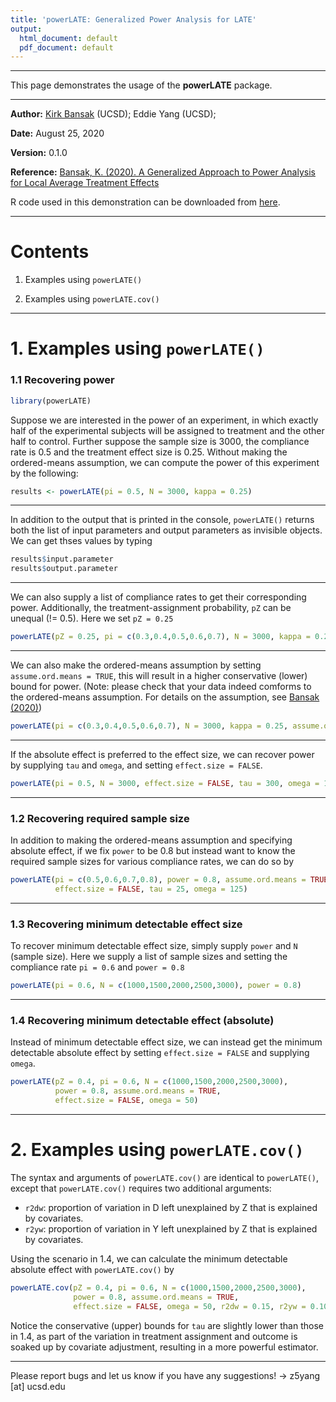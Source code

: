 ```yaml
---
title: 'powerLATE: Generalized Power Analysis for LATE'
output:
  html_document: default
  pdf_document: default
---
```


***

This page demonstrates the usage of the **powerLATE** package. 

***

**Author:** [Kirk Bansak](https://www.kirkbansak.com/) (UCSD); Eddie Yang (UCSD); 

**Date:** August 25, 2020

**Version:** 0.1.0

**Reference:** [Bansak, K. (2020). A Generalized Approach to Power Analysis for Local Average Treatment Effects](https://projecteuclid.org/download/pdfview_1/euclid.ss/1591171230)

R code used in this demonstration can be downloaded from [here](https://github.com/EddieYang211/powerLATE_aux/blob/master/code.R).

***

# Contents

1. Examples using `powerLATE()`

2. Examples using `powerLATE.cov()`

***

# 1. Examples using `powerLATE()`
### 1.1 Recovering power
```r
library(powerLATE)
```

Suppose we are interested in the power of an experiment, in which exactly half of the experimental subjects will be assigned to treatment and the other half to control. Further suppose the sample size is 3000, the compliance rate is 0.5 and the treatment effect size is 0.25. Without making the ordered-means assumption, we can compute the power of this experiment by the following:

```r
results <- powerLATE(pi = 0.5, N = 3000, kappa = 0.25)
```

***

In addition to the output that is printed in the console, `powerLATE()` returns both the list of input parameters and output parameters as invisible objects. We can get thses values by typing
```r
results$input.parameter
results$output.parameter
```

***

We can also supply a list of compliance rates to get their corresponding power. Additionally, the treatment-assignment probability, `pZ` can be unequal (!= 0.5). Here we set `pZ = 0.25`
```r
powerLATE(pZ = 0.25, pi = c(0.3,0.4,0.5,0.6,0.7), N = 3000, kappa = 0.25)
```

***

We can also make the ordered-means assumption by setting `assume.ord.means = TRUE`, this will result in a higher conservative (lower) bound for power. (Note: please check that your data indeed comforms to the ordered-means assumption. For details on the assumption, see [Bansak (2020)](https://projecteuclid.org/download/pdfview_1/euclid.ss/1591171230))

```r
powerLATE(pi = c(0.3,0.4,0.5,0.6,0.7), N = 3000, kappa = 0.25, assume.ord.means = TRUE)
```

***

If the absolute effect is preferred to the effect size, we can recover power by supplying `tau` and `omega`, and setting `effect.size = FALSE`.
```r
powerLATE(pi = 0.5, N = 3000, effect.size = FALSE, tau = 300, omega = 1500)
```

***

### 1.2 Recovering required sample size

In addition to making the ordered-means assumption and specifying absolute effect, if we fix `power` to be 0.8 but instead want to know the required sample sizes for various compliance rates, we can do so by
```r
powerLATE(pi = c(0.5,0.6,0.7,0.8), power = 0.8, assume.ord.means = TRUE,
          effect.size = FALSE, tau = 25, omega = 125)
```

***

### 1.3 Recovering minimum detectable effect size

To recover minimum detectable effect size, simply supply `power` and `N` (sample size). Here we supply a list of sample sizes and setting the compliance rate `pi = 0.6` and `power = 0.8`
```r
powerLATE(pi = 0.6, N = c(1000,1500,2000,2500,3000), power = 0.8)
```

***

### 1.4 Recovering minimum detectable effect (absolute)

Instead of minimum detectable effect size, we can instead get the minimum detectable absolute effect by setting `effect.size = FALSE` and supplying `omega`.
```r
powerLATE(pZ = 0.4, pi = 0.6, N = c(1000,1500,2000,2500,3000),
          power = 0.8, assume.ord.means = TRUE, 
          effect.size = FALSE, omega = 50)
```

***

# 2. Examples using `powerLATE.cov()`
The syntax and arguments of `powerLATE.cov()` are identical to `powerLATE()`, except that `powerLATE.cov()` requires two additional arguments:

* `r2dw`: proportion of variation in D left unexplained by Z that is explained by covariates. 
* `r2yw`: proportion of variation in Y left unexplained by Z that is explained by covariates.

Using the scenario in 1.4, we can calculate the minimum detectable absolute effect with `powerLATE.cov()` by
```r
powerLATE.cov(pZ = 0.4, pi = 0.6, N = c(1000,1500,2000,2500,3000),
              power = 0.8, assume.ord.means = TRUE, 
              effect.size = FALSE, omega = 50, r2dw = 0.15, r2yw = 0.10)
```

Notice the conservative (upper) bounds for `tau` are slightly lower than those in 1.4, as part of the variation in treatment assignment and outcome is soaked up by covariate adjustment, resulting in a more powerful estimator. 

***

Please report bugs and let us know if you have any suggestions! -> z5yang [at] ucsd.edu



